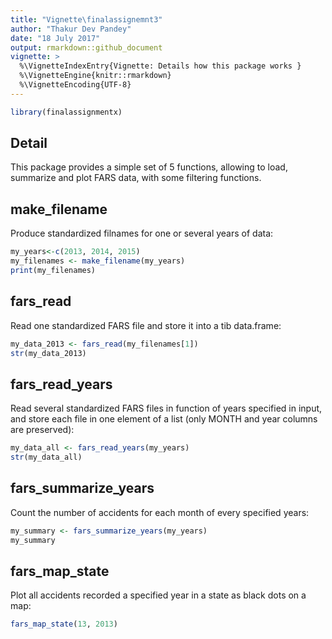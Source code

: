 ```yaml
---
title: "Vignette\finalassignemnt3"
author: "Thakur Dev Pandey"
date: "18 July 2017"
output: rmarkdown::github_document
vignette: >
  %\VignetteIndexEntry{Vignette: Details how this package works }
  %\VignetteEngine{knitr::rmarkdown}
  %\VignetteEncoding{UTF-8}
---
```


```r
library(finalassignmentx)
```

## Detail

This package provides a simple set of 5 functions, allowing to load, summarize and plot FARS data, with some filtering functions.

## make_filename

Produce standardized filnames for one or several years of data:

```r
my_years<-c(2013, 2014, 2015)
my_filenames <- make_filename(my_years)
print(my_filenames)
```

## fars_read

Read one standardized FARS file and store it into a tib data.frame:

```r
my_data_2013 <- fars_read(my_filenames[1])
str(my_data_2013)
```


## fars_read_years

Read several standardized FARS files in function of years specified in input, and store each file in one element of a list (only MONTH and year columns are preserved):

```r
my_data_all <- fars_read_years(my_years)
str(my_data_all)
```


## fars_summarize_years

Count the number of accidents for each month of every specified years:

```r
my_summary <- fars_summarize_years(my_years)
my_summary
```


## fars_map_state

Plot all accidents recorded a specified year in a state as black dots on a map:

```r
fars_map_state(13, 2013)
```
